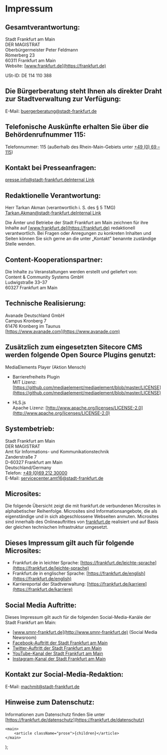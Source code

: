 # Impressum

## Gesamtverantwortung:

Stadt Frankfurt am Main  
DER MAGISTRAT  
Oberbürgermeister Peter Feldmann  
Römerberg 23  
60311 Frankfurt am Main  
Website: [www.frankfurt.de](https://frankfurt.de)

USt-ID: DE 114 110 388

## Die Bürgerberatung steht Ihnen als direkter Draht zur Stadtverwaltung zur Verfügung:

E-Mail: [buergerberatung@stadt-frankfurt.de](mailto:buergerberatung@stadt-frankfurt.de)

## Telefonische Auskünfte erhalten Sie über die Behördenrufnummer 115:

Telefonnummer: 115 (außerhalb des Rhein-Main-Gebiets unter [+49 (0) 69 – 115](tel:+4969115))

## Kontakt bei Presseanfragen:

[presse.info@stadt-frankfurt.deInternal Link](mailto:presse.info@stadt-frankfurt.de)

## Redaktionelle Verantwortung:

Herr Tarkan Akman (verantwortlich i. S. des § 5 TMG)  
[Tarkan.Akman@stadt-frankfurt.deInternal Link](mailto:Tarkan.Akman@stadt-frankfurt.de)

Die Ämter und Betriebe der Stadt Frankfurt am Main zeichnen für ihre Inhalte auf [www.frankfurt.de](https://frankfurt.de) redaktionell verantwortlich. Bei Fragen oder Anregungen zu konkreten Inhalten und Seiten können Sie sich gerne an die unter „Kontakt" benannte zuständige Stelle wenden.

## Content-Kooperationspartner:

Die Inhalte zu Veranstaltungen werden erstellt und geliefert von:  
Content & Community Systems GmbH  
Ludwigstraße 33–37  
60327 Frankfurt am Main

## Technische Realisierung:

Avanade Deutschland GmbH  
Campus Kronberg 7  
61476 Kronberg im Taunus  
[https://www.avanade.com](https://www.avanade.com)

## Zusätzlich zum eingesetzten Sitecore CMS werden folgende Open Source Plugins genutzt:

MediaElements Player (Aktion Mensch)

-   Barrierefreiheits Plugin  
    MIT Lizenz: [https://github.com/mediaelement/mediaelement/blob/master/LICENSE](https://github.com/mediaelement/mediaelement/blob/master/LICENSE)

-   HLS.js  
    Apache Lizenz: [http://www.apache.org/licenses/LICENSE-2.0](http://www.apache.org/licenses/LICENSE-2.0)

## Systembetrieb:

Stadt Frankfurt am Main  
DER MAGISTRAT  
Amt für Informations- und Kommunikationstechnik  
Zanderstraße 7  
D-60327 Frankfurt am Main  
Deutschland/Germany  
Telefon: [+49 (0)69 212 30000](tel:+496921230000)  
E-Mail: [servicecenter.amt16@stadt-frankfurt.de](mailto:servicecenter.amt16@stadt-frankfurt.de)

## Microsites:

Die folgende Übersicht zeigt die mit frankfurt.de verbundenen Microsites in alphabetischer Reihenfolge. Microsites sind Informationsangebote, die als eigenständige und in sich abgeschlossene Webseiten anmuten. Microsites sind innerhalb des Onlineauftrittes von [frankfurt.de](https://frankfurt.de) realisiert und auf Basis der gleichen technischen Infrastruktur umgesetzt.

## Dieses Impressum gilt auch für folgende Microsites:

-   Frankfurt.de in leichter Sprache: [https://frankfurt.de/leichte-sprache](https://frankfurt.de/leichte-sprache)
-   Frankfurt.de in englischer Sprache: [https://frankfurt.de/english](https://frankfurt.de/english)
-   Karriereportal der Stadtverwaltung: [https://frankfurt.de/karriere](https://frankfurt.de/karriere)

## Social Media Auftritte:

Dieses Impressum gilt auch für die folgenden Social-Media-Kanäle der Stadt Frankfurt am Main:

-   [www.smnr-frankfurt.de](http://www.smnr-frankfurt.de) (Social Media Newsroom)
-   [Facebook-Auftritt der Stadt Frankfurt am Main](https://www.facebook.com/StadtFFM)
-   [Twitter-Auftritt der Stadt Frankfurt am Main](http://twitter.com/Stadt_FFM)
-   [YouTube-Kanal der Stadt Frankfurt am Main](https://www.youtube.com/user/PIAFFM)
-   [Instagram-Kanal der Stadt Frankfurt am Main](https://www.instagram.com/frankfurt.de/)

## Kontakt zur Social-Media-Redaktion:

E-Mail: [machmit@stadt-frankfurt.de](mailto:machmit@stadt-frankfurt.de)

## Hinweise zum Datenschutz:

Informationen zum Datenschutz finden Sie unter [https://frankfurt.de/datenschutz](https://frankfurt.de/datenschutz)

    <main>
        <article className="prose">{children}</article>
    </main>
);
